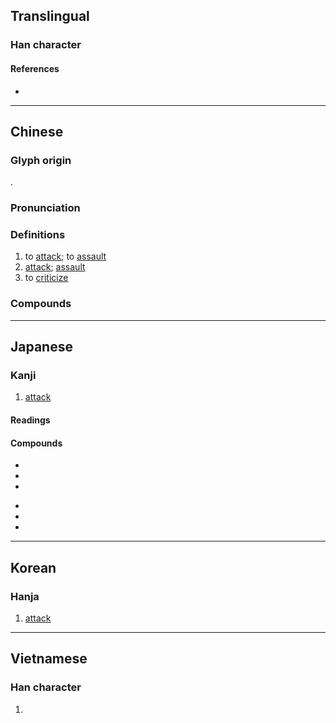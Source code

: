 {{character info/new}}
==Translingual==
{{stroke order|type=animate}}

===Han character===
{{Han char|rn=66|rad=攴|as=03|sn=7|four=18140|canj=MOK|ids=⿰工攵}}

====References====
* {{Han ref|kx=0468.160|dkj=13120|dj=0817.050|hdz=21449.060|uh=653B|ud=25915|bh=A7F0|bd=42992}}

----

==Chinese==
{{zh-forms}}

===Glyph origin===
{{Han etym}}
{{Han compound|工|攴|alt2=攵|c1=p|c2=s|ls=psc}}.

===Pronunciation===
{{zh-pron
|m=gōng
|c=gung1
|h=pfs=kûng
|mn=kong
|mc=y
|oc=y
|cat=v,n
}}

===Definitions===
{{zh-hanzi}}

# to [[attack]]; to [[assault]]
# [[attack]]; [[assault]]
# to [[criticize]]

===Compounds===
{{zh-der|攻城打援|攻城略地|攻錯|攻打|攻讀|攻防|攻關|攻擊|攻殲|攻堅|攻堅戰|攻克|攻破|攻其不備|攻取|攻勢|攻守|攻守同盟|攻無不克|攻陷|攻心|攻研|攻佔|凌厲攻勢|內外夾攻|兼弱攻昧|助攻|佯攻|專攻|以毒攻毒|急火攻心|怒氣攻心|圍攻|以攻為守|強攻|不攻自破|左右夾攻|他山之攻|他山攻錯|十圍五攻|夾攻|反攻|主攻|攻拔|攻下|攻戰|火攻|攻砭|攻炮城|眾口交攻|攻踢|攻擊機|攻勢作戰|攻訐|攻隊|正面攻擊|猛攻|攻心為上|攻習|攻城掠地|攻伐|攻無堅城|攻玉|攻書|攻籃|搶攻|攻城野戰|掠地攻城|略地攻城|攻剽|攻絲|攻苦食淡|特攻隊|攻占|攻山|攻其無備|易守難攻|攻城|攻進|攻苦|攻掠|攻乎異端|螺絲攻|貧病交攻|群起攻之|非攻|鳴鼓而攻|車攻|首尾夾攻|飢渴交攻|車攻馬同|笑臉攻勢|遠交近攻|進攻|群起攻訐|群起而攻}}

----

==Japanese==

===Kanji===
{{ja-kanji|grade=c|rs=攴03}}

# [[attack]]

====Readings====
{{ja-readings
|goon=く
|kanon=こう
|kun=せ-める, おさ-める
}}

====Compounds====
{{top2}}
* {{ja-r|攻究|こうきゅう}}
* {{ja-r|攻撃|こうげき}}
* {{ja-r|攻勢|こうせい}}
{{mid2}}
* {{ja-r|攻防|こうぼう}}
* {{ja-r|攻略|こうりゃく}}
* {{ja-r|専攻|せんこう}}

{{bottom}}

----

==Korean==

===Hanja===
{{ko-hanja|hangeul=공|eumhun=|rv=gong|mr=kong|y=kong}}

# [[attack]]

----

==Vietnamese==

===Han character===
{{vi-hantu|[[công]]|rs=攴03}}

# {{defn|lang=vi|sort=攴03}}